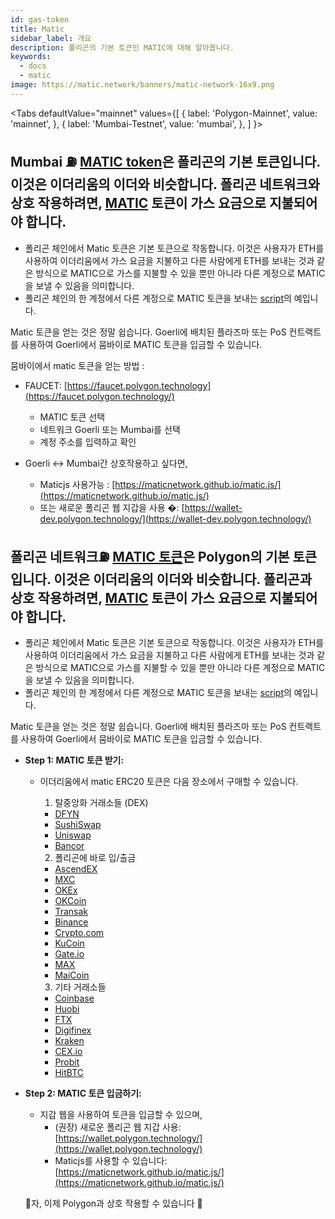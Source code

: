 ```yaml
---
id: gas-token
title: Matic
sidebar_label: 개요
description: 폴리곤의 기본 토큰인 MATIC에 대해 알아봅니다.
keywords:
  - docs
  - matic
image: https://matic.network/banners/matic-network-16x9.png
---
```



<Tabs
  defaultValue="mainnet"
  values={[
    { label: 'Polygon-Mainnet', value: 'mainnet', },
 { label: 'Mumbai-Testnet', value: 'mumbai', },
 ]
}>
<TabItem value="mumbai">

## Mumbai :fuelpump: [MATIC token](https://etherscan.io/token/0x7D1AfA7B718fb893dB30A3aBc0Cfc608AaCfeBB0)은 폴리곤의 기본 토큰입니다. 이것은 이더리움의 이더와 비슷합니다. 폴리곤 네트워크와 상호 작용하려면, [MATIC](https://etherscan.io/token/0x7D1AfA7B718fb893dB30A3aBc0Cfc608AaCfeBB0) 토큰이 가스 요금으로 지불되어야 합니다.

- 폴리곤 체인에서 Matic 토큰은 기본 토큰으로 작동합니다. 이것은 사용자가 ETH를 사용하여 이더리움에서 가스 요금을 지불하고 다른 사람에게 ETH를 보내는 것과 같은 방식으로 MATIC으로 가스를 지불할 수 있을 뿐만 아니라 다른 계정으로 MATIC을 보낼 수 있음을 의미합니다.
- 폴리곤 체인의 한 계정에서 다른 계정으로 MATIC 토큰을 보내는 [script](https://gist.github.com/rahuldamodar94/ea3bc4c551e6fc2d318767dcd7e5bffe)의 예입니다.

Matic 토큰을 얻는 것은 정말 쉽습니다. Goerli에 배치된 플라즈마 또는 PoS 컨트랙트를 사용하여 Goerli에서 뭄바이로 MATIC 토큰을 입금할 수 있습니다. 

뭄바이에서 matic 토큰을 얻는 방법 :

- FAUCET: [https://faucet.polygon.technology](https://faucet.polygon.technology/)
    - MATIC 토큰 선택
    - 네트워크 Goerli 또는 Mumbai를 선택
    - 계정 주소를 입력하고 확인

- Goerli ↔ Mumbai간 상호작용하고 싶다면,
    - Maticjs 사용가능 : [https://maticnetwork.github.io/matic.js/](https://maticnetwork.github.io/matic.js/)
    - 또는 새로운 폴리곤 웹 지갑을 사용 �: [https://wallet-dev.polygon.technology/](https://wallet-dev.polygon.technology/)

</TabItem>
<TabItem value="mainnet">

## 폴리곤 네트워크:fuelpump: [MATIC 토큰](https://etherscan.io/token/0x7D1AfA7B718fb893dB30A3aBc0Cfc608AaCfeBB0)은 Polygon의 기본 토큰입니다. 이것은 이더리움의 이더와 비슷합니다. 폴리곤과 상호 작용하려면, [MATIC](https://etherscan.io/token/0x7D1AfA7B718fb893dB30A3aBc0Cfc608AaCfeBB0) 토큰이 가스 요금으로 지불되어야 합니다.

- 폴리곤 체인에서 Matic 토큰은 기본 토큰으로 작동합니다. 이것은 사용자가 ETH를 사용하여 이더리움에서 가스 요금을 지불하고 다른 사람에게 ETH를 보내는 것과 같은 방식으로 MATIC으로 가스를 지불할 수 있을 뿐만 아니라 다른 계정으로 MATIC을 보낼 수 있음을 의미합니다.
- 폴리곤 체인의 한 계정에서 다른 계정으로 MATIC 토큰을 보내는 [script](https://gist.github.com/rahuldamodar94/ea3bc4c551e6fc2d318767dcd7e5bffe)의 예입니다.

Matic 토큰을 얻는 것은 정말 쉽습니다. Goerli에 배치된 플라즈마 또는 PoS 컨트랙트를 사용하여 Goerli에서 뭄바이로 MATIC 토큰을 입금할 수 있습니다. 

- **Step 1: MATIC 토큰 받기:**
    - 이더리움에서 matic ERC20 토큰은 다음 장소에서 구매할 수 있습니다.
        1. 탈중앙화 거래소들 (DEX) 
        - [DFYN](https://dfyn.network/)
        - [SushiSwap](https://app.sushi.com/swap)
        - [Uniswap](https://uniswap.org/)
        - [Bancor](https://bancor.network/)

        2. 폴리곤에 바로 입/출금
        - [AscendEX](https://ascendex.com/en/global-digital-asset-platform)
        - [MXC](https://www.mexc.com/)
        - [OKEx](https://www.okex.com/)
        - [OKCoin](https://www.okcoin.com/)
        - [Transak](https://transak.com/)
        - [Binance](https://www.binance.com/)
        - [Crypto.com](https://crypto.com/)
        - [KuCoin](https://www.kucoin.com/)
        - [Gate.io](https://www.gate.io/)
        - [MAX](https://max.maicoin.com/)
        - [MaiCoin](https://www.maicoin.com/)


        3. 기타 거래소들
        - [Coinbase](https://www.coinbase.com/)
        - [Huobi](https://www.huobi.com/)
        - [FTX](https://ftx.com/)
        - [Digifinex](https://www.digifinex.com/)
        - [Kraken](https://www.kraken.com/)
        - [CEX.io](https://cex.io/)
        - [Probit](https://www.probit.com/)
        - [HitBTC](https://hitbtc.com/)

- **Step 2: MATIC 토큰 입금하기:**
    - 지갑 웹을 사용하여 토큰을 입금할 수 있으며,
        - (권장) 새로운 폴리곤 웹 지갑 사용: [https://wallet.polygon.technology/](https://wallet.polygon.technology/)
        - Maticjs를 사용할 수 있습니다: [https://maticnetwork.github.io/matic.js/](https://maticnetwork.github.io/matic.js/)

  🎉자, 이제 Polygon과 상호 작용할 수 있습니다 🎉

</TabItem>
</Tabs>

